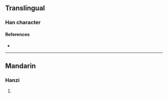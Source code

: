 {{character info/new}}
==Translingual==

===Han character===
{{Han char|rn=85|rad=水|as=13|sn=16|four=|canj=EYTO|ids=⿰氵遂}}

====References====
* {{Han ref|kx=0654.050|dkj=18426|dj=1064.040|hdz=31747.100|uh=6FBB|ud=28603}}

----

==Mandarin==

===Hanzi===
{{cmn-hanzi|pin=[[suì]] ([[sui4]])|wg=sui<sup>4</sup>}}

# {{defn|lang=cmn|sort=水13}}